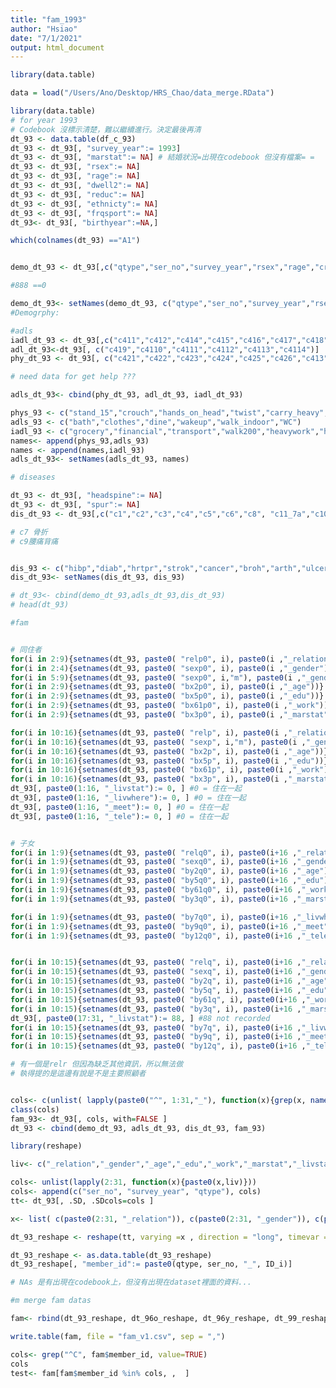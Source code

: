 ```yaml
---
title: "fam_1993"
author: "Hsiao"
date: "7/1/2021"
output: html_document
---
```


```r

library(data.table)

data = load("/Users/Ano/Desktop/HRS_Chao/data_merge.RData")

```

```r
library(data.table)
# for year 1993
# Codebook 沒標示清楚，難以繼續進行。決定最後再清
dt_93 <- data.table(df_c_93)
dt_93 <- dt_93[, "survey_year":= 1993]
dt_93 <- dt_93[, "marstat":= NA] # 結婚狀況=出現在codebook 但沒有檔案= = 
dt_93 <- dt_93[, "rsex":= NA]
dt_93 <- dt_93[, "rage":= NA]
dt_93 <- dt_93[, "dwell2":= NA]
dt_93 <- dt_93[, "reduc":= NA]
dt_93 <- dt_93[, "ethnicty":= NA]
dt_93 <- dt_93[, "frqsport":= NA]
dt_93<- dt_93[, "birthyear":=NA,]

which(colnames(dt_93) =="A1")


demo_dt_93 <- dt_93[,c("qtype","ser_no","survey_year","rsex","rage","crt1","crt2","dwell93","dwell2","reduc","ethnicty","marstat","b6child","b7","c53","curwork","c25b1","c25c1","c43","c44","c46","frqsport"),]

#888 ==0

demo_dt_93<- setNames(demo_dt_93, c("qtype","ser_no","survey_year","rsex","rage","crt1","crt2","dwell1","dwell2","reduc","ethnicty","marstat","nchldrn","ntothh","hlgenrat","rwstat","nomihosp","hosphp1","cursmoke","curdrink","curchew","frqsport"))
#Demogrphy:

#adls
iadl_dt_93 <- dt_93[,c("c411","c412","c414","c415","c416","c417","c418"), ]
adl_dt_93<-dt_93[, c("c419","c4110","c4111","c4112","c4113","c4114")]
phy_dt_93 <- dt_93[, c("c421","c422","c423","c424","c425","c426","c413")]

# need data for get help ???

adls_dt_93<- cbind(phy_dt_93, adl_dt_93, iadl_dt_93)

phys_93 <- c("stand_15","crouch","hands_on_head","twist","carry_heavy","run","staris")
adls_93 <- c("bath","clothes","dine","wakeup","walk_indoor","WC")
iadl_93 <- c("grocery","financial","transport","walk200","heavywork","housework","telehphone")
names<- append(phys_93,adls_93)
names <- append(names,iadl_93)
adls_dt_93<- setNames(adls_dt_93, names)

# diseases

dt_93 <- dt_93[, "headspine":= NA]
dt_93 <- dt_93[, "spur":= NA]
dis_dt_93 <- dt_93[,c("c1","c2","c3","c4","c5","c6","c8", "c11_7a","c10","c11_1a","c11_2a","c11_11a","c11_8a","c11_10a","c11_5a","spur","c7b7","c7","c7b6","c11_13a"),]

# c7 骨折
# c9腰痛背痛


dis_93 <- c("hibp","diab","hrtpr","strok","cancer","broh","arth","ulcer","livpr","catar","glau","tbc","kiddi","gout","anem","spur","hipbone","brokenbone","headspine","prost")
dis_dt_93<- setNames(dis_dt_93, dis_93)

# dt_93<- cbind(demo_dt_93,adls_dt_93,dis_dt_93)
# head(dt_93)

```


```r
#fam 


# 同住者
for(i in 2:9){setnames(dt_93, paste0( "relp0", i), paste0(i ,"_relation"))}
for(i in 2:4){setnames(dt_93, paste0( "sexp0", i), paste0(i ,"_gender"))}
for(i in 5:9){setnames(dt_93, paste0( "sexp0", i,"m"), paste0(i ,"_gender"))}
for(i in 2:9){setnames(dt_93, paste0( "bx2p0", i), paste0(i ,"_age"))}
for(i in 2:9){setnames(dt_93, paste0( "bx5p0", i), paste0(i ,"_edu"))}
for(i in 2:9){setnames(dt_93, paste0( "bx61p0", i), paste0(i ,"_work"))}
for(i in 2:9){setnames(dt_93, paste0( "bx3p0", i), paste0(i ,"_marstat"))}

for(i in 10:16){setnames(dt_93, paste0( "relp", i), paste0(i ,"_relation"))}
for(i in 10:16){setnames(dt_93, paste0( "sexp", i,"m"), paste0(i ,"_gender"))}
for(i in 10:16){setnames(dt_93, paste0( "bx2p", i), paste0(i ,"_age"))}
for(i in 10:16){setnames(dt_93, paste0( "bx5p", i), paste0(i ,"_edu"))}
for(i in 10:16){setnames(dt_93, paste0( "bx61p", i), paste0(i ,"_work"))}
for(i in 10:16){setnames(dt_93, paste0( "bx3p", i), paste0(i ,"_marstat"))}
dt_93[, paste0(1:16, "_livstat"):= 0, ] #0 = 住在一起
dt_93[, paste0(1:16, "_livwhere"):= 0, ] #0 = 住在一起
dt_93[, paste0(1:16, "_meet"):= 0, ] #0 = 住在一起
dt_93[, paste0(1:16, "_tele"):= 0, ] #0 = 住在一起


# 子女
for(i in 1:9){setnames(dt_93, paste0( "relq0", i), paste0(i+16 ,"_relation"))}
for(i in 1:9){setnames(dt_93, paste0( "sexq0", i), paste0(i+16 ,"_gender"))}
for(i in 1:9){setnames(dt_93, paste0( "by2q0", i), paste0(i+16 ,"_age"))}
for(i in 1:9){setnames(dt_93, paste0( "by5q0", i), paste0(i+16 ,"_edu"))}
for(i in 1:9){setnames(dt_93, paste0( "by61q0", i), paste0(i+16 ,"_work"))}
for(i in 1:9){setnames(dt_93, paste0( "by3q0", i), paste0(i+16 ,"_marstat"))}

for(i in 1:9){setnames(dt_93, paste0( "by7q0", i), paste0(i+16 ,"_livwhere"))}
for(i in 1:9){setnames(dt_93, paste0( "by9q0", i), paste0(i+16 ,"_meet"))} #你去拜訪他 他去擺仿你是by11q0_
for(i in 1:9){setnames(dt_93, paste0( "by12q0", i), paste0(i+16 ,"_tele"))}


for(i in 10:15){setnames(dt_93, paste0( "relq", i), paste0(i+16 ,"_relation"))}
for(i in 10:15){setnames(dt_93, paste0( "sexq", i), paste0(i+16 ,"_gender"))}
for(i in 10:15){setnames(dt_93, paste0( "by2q", i), paste0(i+16 ,"_age"))}
for(i in 10:15){setnames(dt_93, paste0( "by5q", i), paste0(i+16 ,"_edu"))}
for(i in 10:15){setnames(dt_93, paste0( "by61q", i), paste0(i+16 ,"_work"))}
for(i in 10:15){setnames(dt_93, paste0( "by3q", i), paste0(i+16 ,"_marstat"))}
dt_93[, paste0(17:31, "_livstat"):= 88, ] #88 not recorded
for(i in 10:15){setnames(dt_93, paste0( "by7q", i), paste0(i+16 ,"_livwhere"))}
for(i in 10:15){setnames(dt_93, paste0( "by9q", i), paste0(i+16 ,"_meet"))} #你去拜訪他 他去擺仿你是by11q0_
for(i in 10:15){setnames(dt_93, paste0( "by12q", i), paste0(i+16 ,"_tele"))}

# 有一個是relr 但因為缺乏其他資訊，所以無法做
# 執得提的是這邊有說是不是主要照顧者


cols<- c(unlist( lapply(paste0("^", 1:31,"_"), function(x){grep(x, names(dt_93), value = T)})))
class(cols)
fam_93<- dt_93[, cols, with=FALSE ]
dt_93 <- cbind(demo_dt_93, adls_dt_93, dis_dt_93, fam_93)

```



```r
library(reshape)

liv<- c("_relation","_gender","_age","_edu","_work","_marstat","_livstat","_livwhere","_meet","_tele")

cols<- unlist(lapply(2:31, function(x){paste0(x,liv)}))
cols<- append(c("ser_no", "survey_year", "qtype"), cols)
tt<- dt_93[, .SD, .SDcols=cols ] 

x<- list( c(paste0(2:31, "_relation")), c(paste0(2:31, "_gender")), c(paste0(2:31, "_age")), c(paste0(2:31,"_edu")), c(paste0(2:31, "_work")), c(paste0(2:31, "_marstat")), c(paste0(2:31, "_livstat")), c(paste0(2:31, "_livwhere")), c(paste0(2:31, "_meet")), c(paste0(2:31, "_tele")))

dt_93_reshape <- reshape(tt, varying =x , direction = "long", timevar = "ID_i", idvar = c("ser_no", "survey_year", "qtype") , v.names = c("relationship","gender","age","edu","work","marstat","livstat","livwhere","meet","tele"))

dt_93_reshape <- as.data.table(dt_93_reshape)
dt_93_reshape[, "member_id":= paste0(qtype, ser_no, "_", ID_i)]

# NAs 是有出現在codebook上，但沒有出現在dataset裡面的資料...
```


```r
#m merge fam datas

fam<- rbind(dt_93_reshape, dt_96o_reshape, dt_96y_reshape, dt_99_reshape, dt_03o_reshape, dt_03y_reshape, dt_07_reshape , fill =TRUE)

write.table(fam, file = "fam_v1.csv", sep = ",")
```

```r

cols<- grep("^C", fam$member_id, value=TRUE)
cols
test<- fam[fam$member_id %in% cols, ,  ]


```



